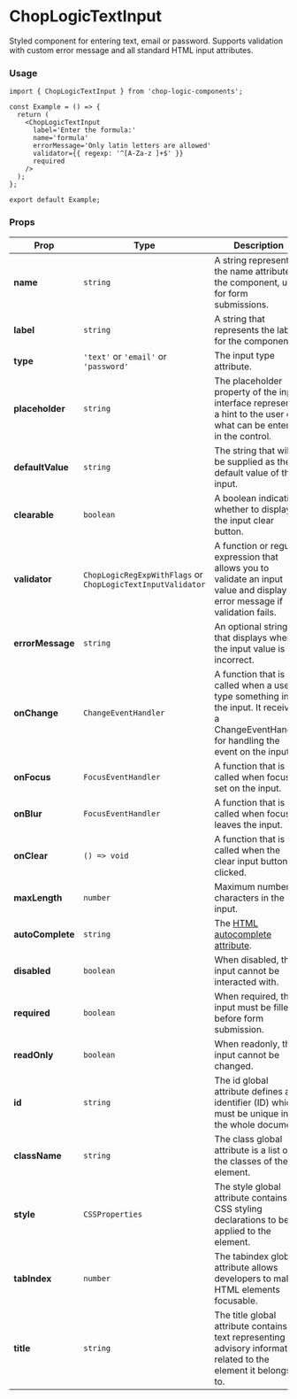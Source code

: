 
<Meta of={TextInput} title='TextInput' />

# ChopLogicTextInput

Styled component for entering text, email or password. Supports validation with custom error message and all standard HTML input attributes.

### Usage

```tsx
import { ChopLogicTextInput } from 'chop-logic-components';

const Example = () => {
  return (
    <ChopLogicTextInput
      label='Enter the formula:'
      name='formula'
      errorMessage='Only latin letters are allowed'
      validator={{ regexp: '^[A-Za-z ]+$' }}
      required
    />
  );
};

export default Example;
```

### Props

| Prop             | Type                                                        | Description                                                                                                                              | Default          | Required |
|------------------|-------------------------------------------------------------|------------------------------------------------------------------------------------------------------------------------------------------|------------------|----------|
| **name**         | `string`                                                    | A string representing the name attribute of the component, used for form submissions.                                                    | `undefined`      | Yes      |
| **label**        | `string`                                                    | A string that represents the label for the component.                                                                                    | `undefined`      | Yes      |
| **type**         | `'text'` or `'email'` or `'password'`                       | The input type attribute.                                                                                                                | `'text'`         | No       |
| **placeholder**  | `string`                                                    | The placeholder property of the input interface represents a hint to the user of what can be entered in the control.                     | `'Type here...'` | No       |
| **defaultValue** | `string`                                                    | The string that will be supplied as the default value of the input.                                                                      | `undefined`      | No       |
| **clearable**    | `boolean`                                                   | A boolean indicating whether to display the input clear button.                                                                          | `false`          | No       |
| **validator**    | `ChopLogicRegExpWithFlags` or `ChopLogicTextInputValidator` | A function or regular expression that allows you to validate an input value and display an error message if validation fails.            | `undefined`      | No       |
| **errorMessage** | `string`                                                    | An optional string that displays when the input value is incorrect.                                                                      | `undefined`      | No       |
| **onChange**     | `ChangeEventHandler`                                        | A function that is called when a user type something in the input. It receives a ChangeEventHandler for handling the event on the input. | `undefined`      | No       |
| **onFocus**      | `FocusEventHandler`                                         | A function that is called when focus is set on the input.                                                                                | `undefined`      | No       |
| **onBlur**       | `FocusEventHandler`                                         | A function that is called when focus leaves the input.                                                                                   | `undefined`      | No       |
| **onClear**      | `() => void`                                                | A function that is called when the clear input button is clicked.                                                                        | `undefined`      | No       |
| **maxLength**    | `number`                                                    | Maximum number of characters in the input.                                                                                               | `undefined`      | No       |
| **autoComplete** | `string`                                                    | The [HTML autocomplete attribute](https://developer.mozilla.org/en-US/docs/Web/HTML/Attributes/autocomplete).                            | `"off"`          | No       |
| **disabled**     | `boolean`                                                   | When disabled, the input cannot be interacted with.                                                                                      | `false`          | No       |
| **required**     | `boolean`                                                   | When required, the input must be filled before form submission.                                                                          | `false`          | No       |
| **readOnly**     | `boolean`                                                   | When readonly, the input cannot be changed.                                                                                              | `false`          | No       |
| **id**           | `string`                                                    | The id global attribute defines an identifier (ID) which must be unique in the whole document.                                           | `undefined`      | No       |
| **className**    | `string`                                                    | The class global attribute is a list of the classes of the element.                                                                      | `undefined`      | No       |
| **style**        | `CSSProperties`                                             | The style global attribute contains CSS styling declarations to be applied to the element.                                               | `undefined`      | No       |
| **tabIndex**     | `number`                                                    | The tabindex global attribute allows developers to make HTML elements focusable.                                                         | `undefined`      | No       |
| **title**        | `string`                                                    | The title global attribute contains text representing advisory information related to the element it belongs to.                         | `undefined`      | No       |
